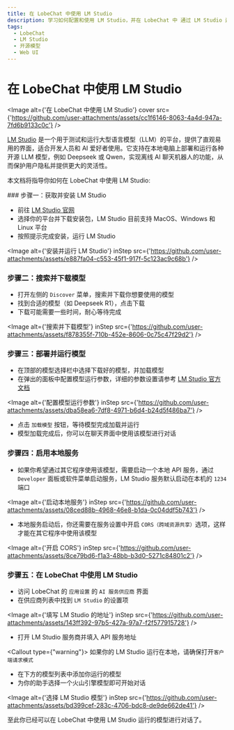 ```yaml
---
title: 在 LobeChat 中使用 LM Studio
description: 学习如何配置和使用 LM Studio，并在 LobeChat 中 通过 LM Studio 运行 AI 模型进行对话。
tags:
  - LobeChat
  - LM Studio
  - 开源模型
  - Web UI
---
```


# 在 LobeChat 中使用 LM Studio

<Image alt={'在 LobeChat 中使用 LM Studio'} cover src={'https://github.com/user-attachments/assets/cc1f6146-8063-4a4d-947a-7fd6b9133c0c'} />

[LM Studio](https://lmstudio.ai/) 是一个用于测试和运行大型语言模型（LLM）的平台，提供了直观易用的界面，适合开发人员和 AI 爱好者使用。它支持在本地电脑上部署和运行各种开源 LLM 模型，例如 Deepseek 或 Qwen，实现离线 AI 聊天机器人的功能，从而保护用户隐私并提供更大的灵活性。

本文档将指导你如何在 LobeChat 中使用 LM Studio:

<Steps>
  ### 步骤一：获取并安装 LM Studio

  - 前往 [LM Studio 官网](https://lmstudio.ai/)
  - 选择你的平台并下载安装包，LM Studio 目前支持 MacOS、Windows 和 Linux 平台
  - 按照提示完成安装，运行 LM Studio

  <Image alt={'安装并运行 LM Studio'} inStep src={'https://github.com/user-attachments/assets/e887fa04-c553-45f1-917f-5c123ac9c68b'} />

  ### 步骤二：搜索并下载模型

  - 打开左侧的 `Discover` 菜单，搜索并下载你想要使用的模型
  - 找到合适的模型（如 Deepseek R1），点击下载
  - 下载可能需要一些时间，耐心等待完成

  <Image alt={'搜索并下载模型'} inStep src={'https://github.com/user-attachments/assets/f878355f-710b-452e-8606-0c75c47f29d2'} />

  ### 步骤三：部署并运行模型

  - 在顶部的模型选择栏中选择下载好的模型，并加载模型
  - 在弹出的面板中配置模型运行参数，详细的参数设置请参考 [LM Studio 官方文档](https://lmstudio.ai/docs)

  <Image alt={'配置模型运行参数'} inStep src={'https://github.com/user-attachments/assets/dba58ea6-7df8-4971-b6d4-b24d5f486ba7'} />

  - 点击 `加载模型` 按钮，等待模型完成加载并运行
  - 模型加载完成后，你可以在聊天界面中使用该模型进行对话

  ### 步骤四：启用本地服务

  - 如果你希望通过其它程序使用该模型，需要启动一个本地 API 服务，通过 `Developer` 面板或软件菜单启动服务，LM Studio 服务默认启动在本机的 `1234` 端口

  <Image alt={'启动本地服务'} inStep src={'https://github.com/user-attachments/assets/08ced88b-4968-46e8-b1da-0c04ddf5b743'} />

  - 本地服务启动后，你还需要在服务设置中开启 `CORS（跨域资源共享）`选项，这样才能在其它程序中使用该模型

  <Image alt={'开启 CORS'} inStep src={'https://github.com/user-attachments/assets/8ce79bd6-f1a3-48bb-b3d0-5271c84801c2'} />

  ### 步骤五：在 LobeChat 中使用 LM Studio

  - 访问 LobeChat 的 `应用设置` 的 `AI 服务供应商` 界面
  - 在供应商列表中找到 `LM Studio` 的设置项

  <Image alt={'填写 LM Studio 的地址'} inStep src={'https://github.com/user-attachments/assets/143ff392-97b5-427a-97a7-f2f577915728'} />

  - 打开 LM Studio 服务商并填入 API 服务地址

  <Callout type={"warning"}>
    如果你的 LM Studio 运行在本地，请确保打开`客户端请求模式`
  </Callout>

  - 在下方的模型列表中添加你运行的模型
  - 为你的助手选择一个火山引擎模型即可开始对话

  <Image alt={'选择 LM Studio 模型'} inStep src={'https://github.com/user-attachments/assets/bd399cef-283c-4706-bdc8-de9de662de41'} />
</Steps>

至此你已经可以在 LobeChat 中使用 LM Studio 运行的模型进行对话了。
